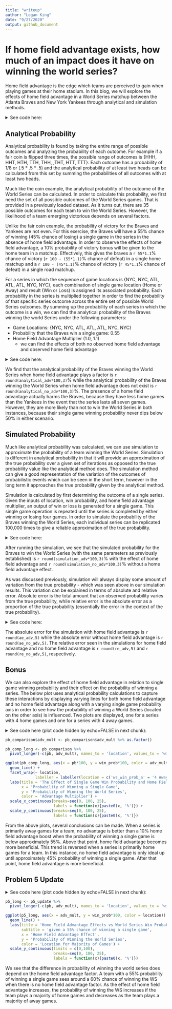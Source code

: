 ```yaml
---
title: "writeup"
author: "Logan King"
date: "9/27/2020"
output: github_document
---
```


# If home field advantage exists, how much of an impact does it have on winning the world series?

Home field advantage is the edge which teams are perceived to gain when playing games at their home stadium. In this blog, we will explore the effects of home field advantage in a World Series matchup between the Atlanta Braves and New York Yankees through analytical and simulation methods.

<details>
  <summary>See code here:</summary>
```r
knitr::opts_chunk$set(echo = TRUE)
```

```r
library(tidyverse)
library(data.table)
library(ggplot2)
```

```r
# Get all possible outcomes
apo <- fread("C:/Users/kingl/Desktop/Projects/probability_fall20/probability-and-inference-portfolio-king-logan/assets/all-possible-world-series-outcomes.csv")
```
</details>

## Analytical Probability

Analytical probability is found by taking the entire range of possible outcomes and analyzing the probability of each outcome. For example if a fair coin is flipped three times, the possible range of outcomes is {HHH, HHT, HTH, TTH, THH, ,THT, HTT, TTT}. Each outcome has a probability of 1/8 or (.5 * .5 * .5) and the analytical probability of at least two heads can be calculated from this set by summing the probabilities of all outcomes with at least two heads. 

Much like the coin example, the analytical probability of the outcome of the World Series can be calculated. In order to calculate this probability, we first need the set of all possible outcomes of the World Series games. That is provided in a previously loaded dataset. As it turns out, there are 35 possible outcomes for each team to win the World Series. However, the likelihood of a team emerging victorious depends on several factors. 

Unlike the fair coin example, the probability of victory for the Braves and Yankees are not even. For this exercise, the Braves will have a 55% chance of winning (45% chance of losing) a single game in the series in the absence of home field advantage. In order to observe the effects of home field advantage, a 10% probability of victory bonus will be given to the home team in a matchup. Effectively, this gives the braves a `r 55*1.1`% chance of victory (`r 100 - (55*1.1)`% chance of defeat) in a single home matchup and a `r 100 - (45*1.1)`% chance of victory (`r 45*1.1`% chance of defeat) in a single road matchup.

For a series in which the sequence of game locations is {NYC, NYC, ATL, ATL, ATL, NYC, NYC}, each combination of single game location (Home or Away) and result (Win or Loss) is assigned its associated probability. Each probability in the series is multiplied together in order to find the probability of that specific series outcome across the entire set of possible World Series outcomes. By summing up the probability of each series in which the outcome is a win, we can find the analytical probability of the Braves winning the world Series under the following parameters:

* Game Locations: {NYC, NYC, ATL, ATL, ATL, NYC, NYC}
* Probability that the Braves win a single game: 0.55
* Home Field Advantage Multiplier (1.0, 1.1) 
  * we can find the effects of both no observed home field advantage and observed home field advantage

<details>
  <summary>See code here:</summary>
```r
analytical_ws <- function(hfi, pb, adv_mult) {
  pbh <- pb * adv_mult
  pba <- 1 - (1 - pb) * adv_mult
  # Calculate the probability of each possible outcome
  apo[, p := NA_real_] # Initialize new column in apo to store prob
  for(i in 1:nrow(apo)){
    prob_game <- rep(1, 7)
    for(j in 1:7){
      p_win <- ifelse(hfi[j], pbh, pba)
      prob_game[j] <- case_when(
          apo[i,j,with=FALSE] == "W" ~ p_win
        , apo[i,j,with=FALSE] == "L" ~ 1 - p_win
        , TRUE ~ 1
      )
    }
    apo[i, p := prod(prob_game)] # Data.table syntax
  }
  if(apo[, sum(p)] %>% near(1)) {
    return(apo[, sum(p), overall_outcome])
  }
}

analytical_adv <- analytical_ws(hfi = c(0,0,1,1,1,0,0), pb = .55, adv_mult = 1.1)$V1[1]
analytical_no_adv <- analytical_ws(hfi = c(0,0,1,1,1,0,0), pb = .55, adv_mult = 1)$V1[1]
```
</details>

We find that the analytical probability of the Braves winning the World Series when home field advantage plays a factor is `r round(analytical_adv*100,3)`% while the analytical probability of the Braves winning the World Series when home field advantage does not exist is `r round(analytical_no_adv*100,3)`%. The presence of a home field advantage actually harms the Braves, because they have less home games than the Yankees in the event that the series lasts all seven games. However, they are more likely than not to win the World Series in both instances, because their single game winning probability never dips below 50% in either scenario. 

## Simulated Probability

Much like analytical probability was calculated, we can use simulation to approximate the probability of a team winning the World Series. Simulation is different in analytical probability in that it will provide an approximation of the true probability over a given set of iterations as opposed to the true probability value like the analytical method does. The simulation method can give a good representation of the variation of the outcomes of probabilistic events which can be seen in the short term, however in the long term it approaches the true probability given by the analytical method. 

Simulation is calculated by first determining the outcome of a single series. Given the inputs of location, win probability, and home field advantage multiplier, an output of win or loss is generated for a single game. This single game operation is repeated until the series is completed by either winning or losing four games. In order to simulate the probability of the Braves winning the World Series, each individual series can be replicated 100,000 times to give a reliable approximation of the true probability. 

<details>
  <summary>See code here:</summary>
```r
set.seed(100)

simulated_ws <- function(hfi, pb, adv_mult) {
  pbh <- pb * adv_mult
  pba <- 1 - (1 - pb) * adv_mult
  win_count <- 0
  for(i in 1:7) {
    if(hfi[i] == 1){
      p_win <- pbh
    } else {
      p_win <- pba
    }
    game_outcome <- rbinom(1, 1, p_win)
    win_count <- win_count + game_outcome
    if(win_count == 4 | (i - win_count) == 4) break
  }
  return(win_count == 4)
}
```

```r
sim_outcome_adv <- NA
for(i in 1:100000){
  sim_outcome_adv[i] <- simulated_ws(hfi = c(0,0,1,1,1,0,0), pb = .55, adv_mult = 1.1)
}
simulation_adv <- mean(sim_outcome_adv)

sim_outcome_no <- NA
for(i in 1:100000){
  sim_outcome_no[i] <- simulated_ws(hfi = c(0,0,1,1,1,0,0), pb = .55, adv_mult = 1)
}
simulation_no_adv <- mean(sim_outcome_no)
```
</details>

After running the simulation, we see that the simulated probability for the Braves to win the World Series (with the same parameters as previously established) is `r round(simulation_adv*100,3)`% with the effect of home field advantage and `r round(simulation_no_adv*100,3)`% without a home field advantage effect.

As was discussed previously, simulation will always display some amount of variation from the true probability - which was seen above in our simulation results. This variation can be explained in terms of absolute and relative error. Absolute error is the total amount that an observed probability varies from the true probability, while relative error is the absolute error as a proportion of the true probability (essentially the error in the context of the true probability). 

<details>
  <summary>See code here:</summary>
```r
ae_adv <- abs(simulation_adv-analytical_adv)
ae_no_adv <- abs(simulation_no_adv-analytical_no_adv)

re_adv <- ae_adv/analytical_adv
re_no_adv <- ae_no_adv/analytical_no_adv
```
</details>

The absolute error for the simulation with home field advantage is `r round(ae_adv,5)` while the absolute error without home field advantage is `r round(ae_no_adv,5)`. The relative error seen in the simulations for home field advantage and no home field advantage is `r round(re_adv,5)` and `r round(re_no_adv,5)`, respectively.

## Bonus

We can also explore the effect of home field advantage in relation to single game winning probability and their effect on the probability of winning a series. The below plot uses analytical probability calculations to capture these interactions by displaying varying lines for both home field advantage and no home field advantage along with a varying single game probability axis in order to see how the probability of winning a World Series (located on the other axis) is influenced. Two plots are displayed, one for a series with 4 home games and one for a series with 4 away games.

<details>
  <summary>See code here (plot code hidden by echo=FALSE in next chunk):</summary>
```r
pb_comparison <- expand.grid(pb = seq(0, 1, by = .02),
                             adv_mult = c(1.0,1.1),
                             ws_win_prob_h = NA_real_,
                             ws_win_prob_a = NA_real_,
                             KEEP.OUT.ATTRS = F)

for(i in 1:nrow(pb_comparison)){
  pb_comparison[i,'ws_win_prob_a'] <- analytical_ws(hfi = c(0,0,1,1,1,0,0), 
                                                    pb = pb_comparison[i,'pb'], 
                                                    adv_mult = pb_comparison[i,'adv_mult'])$V1[1]
  pb_comparison[i,'ws_win_prob_h'] <- analytical_ws(hfi = c(1,1,0,0,0,1,1),
                                                    pb = pb_comparison[i,'pb'],
                                                    adv_mult = pb_comparison[i,'adv_mult'])$V1[1]
}
```
</details>

```r
pb_comparison$adv_mult <- pb_comparison$adv_mult %>% as.factor()

pb_comp_long <- pb_comparison %>% 
  pivot_longer(-c(pb, adv_mult), names_to = 'location', values_to = 'win_prob')

ggplot(pb_comp_long, aes(x = pb*100, y = win_prob*100, color = adv_mult)) +
  geom_line() +
  facet_wrap(~ location, 
             labeller = labeller(location = c('ws_win_prob_a' = '4 Away Games', 'ws_win_prob_h' = '4 Home Games'))) +
  labs(title = 'The Effect of Single Game Win Probability and Home Field Advantage Effects \n on World Series Win Probability',
       x = 'Probability of Winning a Single Game',
       y = 'Probability of Winning the World Series',
       color = 'Advantage Multiplier') +
  scale_x_continuous(breaks=seq(0, 100, 25),
                     labels = function(x){paste0(x, '%')}) +
  scale_y_continuous(breaks=seq(0, 100, 25),
                     labels = function(x){paste0(x, '%')})
```

From the above plots, several conclusions can be made. When a series is primarily away games for a team, no advantage is better than a 10% home field advantage boost when the probability of winning a single game is below approximately 55%. Above that point, home field advantage becomes more beneficial. This trend is reversed when a series is primarily home games for a team. In this instance, no home field advantage is only ideal up until approximately 45% probability of winning a single game. After that point, home field advantage is more beneficial.

## Problem 5 Update

<details>
  <summary>See code here (plot code hidden by echo=FALSE in next chunk):</summary>
```r
p5_update <- expand.grid(pb = .55,
                         adv_mult = seq(1, 2, by = .01),
                         four_home_games = NA_real_,
                         four_away_games = NA_real_,
                         KEEP.OUT.ATTRS = F)

for(i in 1:nrow(p5_update)){
  p5_update[i,'four_away_games'] <- analytical_ws(hfi = c(0,0,1,1,1,0,0), 
                                                pb = p5_update[i,'pb'], 
                                                adv_mult = p5_update[i,'adv_mult'])$V1[1]
  p5_update[i,'four_home_games'] <- analytical_ws(hfi = c(1,1,0,0,0,1,1),
                                                pb = p5_update[i,'pb'],
                                                adv_mult = p5_update[i,'adv_mult'])$V1[1]
}
```
</details>

```r
p5_long <- p5_update %>% 
  pivot_longer(-c(pb, adv_mult), names_to = 'location', values_to = 'win_prob')

ggplot(p5_long, aes(x = adv_mult, y = win_prob*100, color = location)) +
  geom_line() +
  labs(title = 'Home Field Advantage Effects vs World Series Win Probability',
       subtitle = 'given a 55% chance of winning a single game',
       x = 'Home Field Advantage Effect',
       y = 'Probability of Winning the World Series',
       color = 'Location for Majority of Games') +
  scale_y_continuous(limits = c(0,100),
                     breaks=seq(0, 100, 25),
                     labels = function(x){paste0(x, '%')})
```

We see that the difference in probability of winning the world series does depend on the home field advantage factor. A team with a 55% probability of winning a single game sees around a 60% chance of winning the WS when there is no home field advantage factor. As the effect of home field advantage increases, the probability of winning the WS increases if the team plays a majority of home games and decreases as the team plays a majority of away games.  